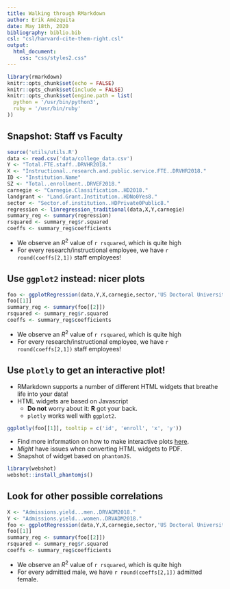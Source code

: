 ```yaml
---
title: Walking through RMarkdown
author: Erik Amézquita
date: May 18th, 2020
bibliography: biblio.bib
csl: "csl/harvard-cite-them-right.csl"
output: 
  html_document:
    css: "css/styles2.css"
---
```


```r
library(rmarkdown)
knitr::opts_chunk$set(echo = FALSE)
knitr::opts_chunk$set(include = FALSE)
knitr::opts_chunk$set(engine.path = list(
  python = '/usr/bin/python3',
  ruby = '/usr/bin/ruby'
))
```
## Snapshot: Staff vs Faculty

```r
source('utils/utils.R')
data <- read.csv('data/college_data.csv')
Y <- "Total.FTE.staff..DRVHR2018."
X <- "Instructional..research.and.public.service.FTE..DRVHR2018."  
ID <- "Institution.Name" 
SZ <- "Total..enrollment..DRVEF2018." 
carnegie <- "Carnegie.Classification..HD2018."
landgrant <- "Land.Grant.Institution..HDNo0Yes8."
sector <- "Sector.of.institution..HDPrivate0Public8."
regression <- linregression_traditional(data,X,Y,carnegie)
summary_reg <- summary(regression)
rsquared <- summary_reg$r.squared
coeffs <- summary_reg$coefficients
```
+ We observe an $R^2$ value of `r rsquared`, which is quite high
+ For every research/instructional employee, we have `r round(coeffs[2,1])` staff employees!

## Use `ggplot2` instead: nicer plots

```r
foo <- ggplotRegression(data,Y,X,carnegie,sector,'US Doctoral Universities')
foo[[1]]
summary_reg <- summary(foo[[2]])
rsquared <- summary_reg$r.squared
coeffs <- summary_reg$coefficients
```

+ We observe an $R^2$ value of `r rsquared`, which is quite high
+ For every research/instructional employee, we have `r round(coeffs[2,1])` staff employees!

## Use `plotly` to get an interactive plot!

- RMarkdown supports a number of different HTML widgets that breathe life into your data!
- HTML widgets are based on Javascript
    - **Do not** worry about it: **R** got your back.
    - `plotly` works well with `ggplot2`.

```r
ggplotly(foo[[1]], tooltip = c('id', 'enroll', 'x', 'y'))
```

- Find more information on how to make interactive plots [here](https://www.htmlwidgets.org/showcase_plotly.html).
- _Might_ have issues when converting HTML widgets to PDF.
- Snapshot of widget based on `phantomJS`.

```r
library(webshot)
webshot::install_phantomjs()
```

## Look for other possible correlations

```r
X <- "Admissions.yield...men..DRVADM2018." 
Y <- "Admissions.yield...women..DRVADM2018." 
foo <- ggplotRegression(data,Y,X,carnegie,sector,'US Doctoral Universities')
foo[[1]]
summary_reg <- summary(foo[[2]])
rsquared <- summary_reg$r.squared
coeffs <- summary_reg$coefficients
```

+ We observe an $R^2$ value of `r rsquared`, which is quite high
+ For every admitted male, we have `r round(coeffs[2,1])` admitted female.